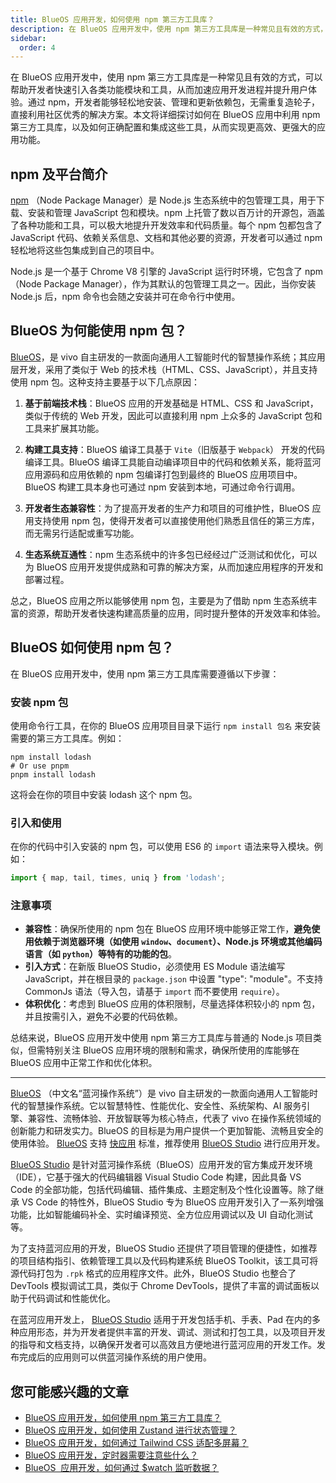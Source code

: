 ```yaml
---
title: BlueOS 应用开发，如何使用 npm 第三方工具库？
description: 在 BlueOS 应用开发中，使用 npm 第三方工具库是一种常见且有效的方式，可以帮助开发者快速引入各类功能模块和工具，从而加速应用开发进程并提升用户体验。通过 npm，开发者能够轻松地安装、管理和更新依赖包，无需重复造轮子，直接利用社区优秀的解决方案。本文将详细探讨如何在 BlueOS 应用中利用 npm 第三方工具库，以及如何正确配置和集成这些工具，从而实现更高效、更强大的应用功能。
sidebar:
  order: 4
---
```


在 BlueOS 应用开发中，使用 npm 第三方工具库是一种常见且有效的方式，可以帮助开发者快速引入各类功能模块和工具，从而加速应用开发进程并提升用户体验。通过 npm，开发者能够轻松地安装、管理和更新依赖包，无需重复造轮子，直接利用社区优秀的解决方案。本文将详细探讨如何在 BlueOS 应用中利用 npm 第三方工具库，以及如何正确配置和集成这些工具，从而实现更高效、更强大的应用功能。

## npm 及平台简介

[npm](https://www.npmjs.com/) （Node Package Manager）是 Node.js 生态系统中的包管理工具，用于下载、安装和管理 JavaScript 包和模块。npm 上托管了数以百万计的开源包，涵盖了各种功能和工具，可以极大地提升开发效率和代码质量。每个 npm 包都包含了 JavaScript 代码、依赖关系信息、文档和其他必要的资源，开发者可以通过 npm 轻松地将这些包集成到自己的项目中。

Node.js 是一个基于 Chrome V8 引擎的 JavaScript 运行时环境，它包含了 npm（Node Package Manager），作为其默认的包管理工具之一。因此，当你安装 Node.js 后，npm 命令也会随之安装并可在命令行中使用。

## BlueOS 为何能使用 npm 包？

[BlueOS](https://www.blueos.com.cn/)，是 vivo 自主研发的一款面向通用人工智能时代的智慧操作系统；其应用层开发，采用了类似于 Web 的技术栈（HTML、CSS、JavaScript），并且支持使用 npm 包。这种支持主要基于以下几点原因：

1.  **基于前端技术栈**：BlueOS 应用的开发基础是 HTML、CSS 和 JavaScript，类似于传统的 Web 开发，因此可以直接利用 npm 上众多的 JavaScript 包和工具来扩展其功能。

2.  **构建工具支持**：BlueOS 编译工具基于 `Vite`（旧版基于 `Webpack`） 开发的代码编译工具。BlueOS 编译工具能自动编译项目中的代码和依赖关系，能将蓝河应用源码和应用依赖的 npm 包编译打包到最终的 BlueOS 应用项目中。BlueOS 构建工具本身也可通过 npm 安装到本地，可通过命令行调用。

3.  **开发者生态兼容性**：为了提高开发者的生产力和项目的可维护性，BlueOS 应用支持使用 npm 包，使得开发者可以直接使用他们熟悉且信任的第三方库，而无需另行适配或重写功能。

4.  **生态系统互通性**：npm 生态系统中的许多包已经经过广泛测试和优化，可以为 BlueOS 应用开发提供成熟和可靠的解决方案，从而加速应用程序的开发和部署过程。

总之，BlueOS 应用之所以能够使用 npm 包，主要是为了借助 npm 生态系统丰富的资源，帮助开发者快速构建高质量的应用，同时提升整体的开发效率和体验。

## BlueOS 如何使用 npm 包？

在 BlueOS 应用开发中，使用 npm 第三方工具库需要遵循以下步骤：

### **安装 npm 包**

使用命令行工具，在你的 BlueOS 应用项目目录下运行 `npm install 包名` 来安装需要的第三方工具库。例如：

```
npm install lodash
# Or use pnpm
pnpm install lodash
```

这将会在你的项目中安装 lodash 这个 npm 包。

### **引入和使用**

在你的代码中引入安装的 npm 包，可以使用 ES6 的 `import` 语法来导入模块。例如：

```javascript
import { map, tail, times, uniq } from 'lodash';
```

### **注意事项**

- **兼容性**：确保所使用的 npm 包在 BlueOS 应用环境中能够正常工作，**避免使用依赖于浏览器环境（如使用 `window`、`document`）、Node.js 环境或其他编码语言（如 `python`）等特有的功能的包**。
- **引入方式**：在新版 BlueOS Studio，必须使用 ES Module 语法编写 JavaScript，并在根目录的 `package.json` 中设置 "type": "module"。不支持 CommonJs 语法（导入包，请基于 `import` 而不要使用 `require`）。
- **体积优化**：考虑到 BlueOS 应用的体积限制，尽量选择体积较小的 npm 包，并且按需引入，避免不必要的代码依赖。

总结来说，BlueOS 应用开发中使用 npm 第三方工具库与普通的 Node.js 项目类似，但需特别关注 BlueOS 应用环境的限制和需求，确保所使用的库能够在 BlueOS 应用中正常工作和优化体积。

--- 

[BlueOS](https://www.blueos.com.cn/) （中文名“蓝河操作系统”）是 vivo 自主研发的一款面向通用人工智能时代的智慧操作系统。它以智慧特性、性能优化、安全性、系统架构、AI 服务引擎、兼容性、流畅体验、开放智联等为核心特点，代表了 vivo 在操作系统领域的创新能力和研发实力。BlueOS 的目标是为用户提供一个更加智能、流畅且安全的使用体验。 [BlueOS](https://www.blueos.com.cn/) 支持 [快应用](https://doc.quickapp.cn/) 标准，推荐使用 [BlueOS Studio](https://studio.blueos.com.cn/install) 进行应用开发。

[BlueOS Studio](https://studio.blueos.com.cn/) 是针对蓝河操作系统（BlueOS）应用开发的官方集成开发环境（IDE），它基于强大的代码编辑器 Visual Studio Code 构建，因此具备 VS Code 的全部功能，包括代码编辑、插件集成、主题定制及个性化设置等。除了继承 VS Code 的特性外，BlueOS Studio 专为 BlueOS 应用开发引入了一系列增强功能，比如智能编码补全、实时编译预览、全方位应用调试以及 UI 自动化测试等。

为了支持蓝河应用的开发，BlueOS Studio 还提供了项目管理的便捷性，如推荐的项目结构指引、依赖管理工具以及代码构建系统 BlueOS Toolkit，该工具可将源代码打包为 `.rpk` 格式的应用程序文件。此外，BlueOS Studio 也整合了 DevTools 模拟调试工具，类似于 Chrome DevTools，提供了丰富的调试面板以助于代码调试和性能优化。

在蓝河应用开发上， [BlueOS Studio](https://studio.blueos.com.cn/) 适用于开发包括手机、手表、Pad 在内的多种应用形态，并为开发者提供丰富的开发、调试、测试和打包工具，以及项目开发的指导和文档支持，以确保开发者可以高效且方便地进行蓝河应用的开发工作。发布完成后的应用则可以供蓝河操作系统的用户使用。


## 您可能感兴趣的文章

- [BlueOS 应用开发，如何使用 npm 第三方工具库？](https://quickapp.lovejade.cn/blueos-app-development-how-to-use-npm/)
- [BlueOS 应用开发，如何使用 Zustand 进行状态管理？](https://quickapp.lovejade.cn/blueos-app-how-to-use-zustand-for-state-management/)
- [BlueOS 应用开发，如何通过 Tailwind CSS 适配多屏幕？](https://quickapp.lovejade.cn/blueos-app-development-how-to-adapt-to-multiple-screens-with-tailwind-css/)
- [BlueOS 应用开发，定时器需要注意些什么？](https://quickapp.lovejade.cn/blueos-app-development-what-to-consider-with-timers/)
- [BlueOS  应用开发，如何通过 $watch 监听数据？](https://quickapp.lovejade.cn/blueos-app-development-how-to-use-watch-to-monitor-data/)